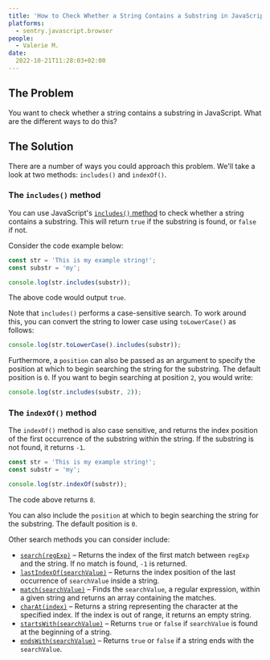 ```yaml
---
title: 'How to Check Whether a String Contains a Substring in JavaScript?'
platforms:
  - sentry.javascript.browser
people:
  - Valerie M.
date:
  2022-10-21T11:28:03+02:00
---
```


## The Problem

You want to check whether a string contains a substring in JavaScript. What are the different ways to do this?

## The Solution

There are a number of ways you could approach this problem. We'll take a look at two methods: `includes()` and `indexOf()`.

### The `includes()` method

You can use JavaScript's [`includes()` method](https://developer.mozilla.org/en-US/docs/Web/JavaScript/Reference/Global_Objects/String/includes) to check whether a string contains a substring. This will return `true` if the substring is found, or `false` if not.

Consider the code example below:

```javascript
const str = 'This is my example string!';
const substr = 'my';

console.log(str.includes(substr));
```

The above code would output `true`.

Note that `includes()` performs a case-sensitive search. To work around this, you can convert the string to lower case using `toLowerCase()` as follows:

```javascript
console.log(str.toLowerCase().includes(substr));
```

Furthermore, a `position` can also be passed as an argument to specify the position at which to begin searching the string for the substring. The default position is `0`. If you want to begin searching at position `2`, you would write:

```javascript
console.log(str.includes(substr, 2));
```

### The `indexOf()` method

The `indexOf()` method is also case sensitive, and returns the index position of the first occurrence of the substring within the string. If the substring is not found, it returns `-1`.

```javascript
const str = 'This is my example string!';
const substr = 'my';

console.log(str.indexOf(substr));
```

The code above returns `8`.

You can also include the `position` at which to begin searching the string for the substring. The default position is `0`.

Other search methods you can consider include:

- [`search(regExp)`](https://developer.mozilla.org/en-US/docs/Web/JavaScript/Reference/Global_Objects/String/search) – Returns the index of the first match between `regExp` and the string. If no match is found, `-1` is returned.
- [`lastIndexOf(searchValue)`](https://www.w3schools.com/jsref/jsref_lastindexof.asp) – Returns the index position of the last occurrence of `searchValue` inside a string.
- [`match(searchValue)`](https://www.w3schools.com/jsref/jsref_match.asp) – Finds the `searchValue`, a regular expression, within a given string and returns an array containing the matches.
- [`charAt(index)`](https://developer.mozilla.org/en-US/docs/Web/JavaScript/Reference/Global_Objects/String/charAt) – Returns a string representing the character at the specified index. If the index is out of range, it returns an empty string.
- [`startsWith(searchValue)`](https://developer.mozilla.org/en-US/docs/Web/JavaScript/Reference/Global_Objects/String/startsWith) – Returns `true` or `false` if `searchValue` is found at the beginning of a string.
- [`endsWith(searchValue)`](https://developer.mozilla.org/en-US/docs/Web/JavaScript/Reference/Global_Objects/String/endsWith) – Returns `true` or `false` if a string ends with the `searchValue`.
